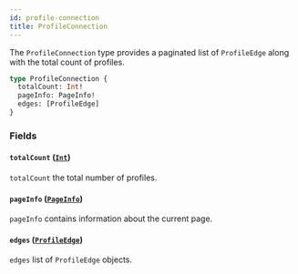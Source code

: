 ```yaml
---
id: profile-connection
title: ProfileConnection
---
```



The `ProfileConnection` type provides a paginated list of `ProfileEdge` along with the total count of profiles.

```graphql
type ProfileConnection {
  totalCount: Int!
  pageInfo: PageInfo!
  edges: [ProfileEdge]
}
```


### Fields

#### `totalCount` ([`Int`](/cyberconnect/reference/scalars/int))

`totalCount` the total number of profiles.


#### `pageInfo` ([`PageInfo`](/cyberconnect/reference/objects/page-info))

`pageInfo` contains information about the current page.


#### `edges` ([`ProfileEdge`](/cyberconnect/reference/objects/profile-edge))

`edges` list of `ProfileEdge` objects.




